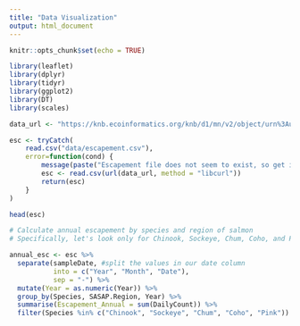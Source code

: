 ```yaml
---
title: "Data Visualization"
output: html_document
---
```


```r
knitr::opts_chunk$set(echo = TRUE)
```

```r
library(leaflet)
library(dplyr)
library(tidyr)
library(ggplot2)
library(DT)
library(scales)
```

```r
data_url <- "https://knb.ecoinformatics.org/knb/d1/mn/v2/object/urn%3Auuid%3Af119a05b-bbe7-4aea-93c6-85434dcb1c5e"

esc <- tryCatch(
    read.csv("data/escapement.csv"),
    error=function(cond) {
        message(paste("Escapement file does not seem to exist, so get it from the KNB."))
        esc <- read.csv(url(data_url, method = "libcurl"))
        return(esc)
    }
)

head(esc)
```

```r
# Calculate annual escapement by species and region of salmon
# Specifically, let's look only for Chinook, Sockeye, Chum, Coho, and Pink

annual_esc <- esc %>% 
  separate(sampleDate, #split the values in our date column
           into = c("Year", "Month", "Date"),
           sep = "-") %>% 
  mutate(Year = as.numeric(Year)) %>% 
  group_by(Species, SASAP.Region, Year) %>% 
  summarise(Escapement_Annual = sum(DailyCount)) %>% 
  filter(Species %in% c("Chinook", "Sockeye", "Chum", "Coho", "Pink"))
```

